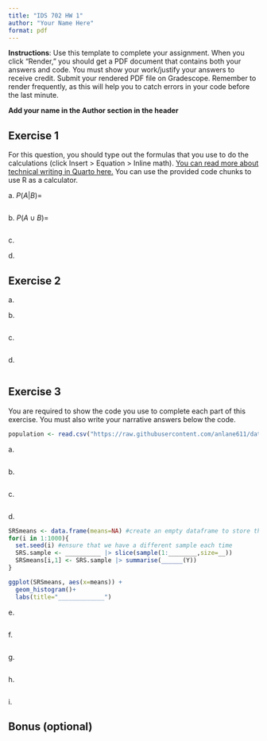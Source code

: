 ```yaml
---
title: "IDS 702 HW 1"
author: "Your Name Here"
format: pdf
---
```


**Instructions**: Use this template to complete your assignment. When you click "Render," you should get a PDF document that contains both your answers and code. You must show your work/justify your answers to receive credit. Submit your rendered PDF file on Gradescope. Remember to render frequently, as this will help you to catch errors in your code before the last minute.

**Add your name in the Author section in the header**

## Exercise 1

For this question, you should type out the formulas that you use to do the calculations (click Insert \> Equation \> Inline math). [You can read more about technical writing in Quarto here.](https://quarto.org/docs/visual-editor/technical.html) You can use the provided code chunks to use R as a calculator.

a\. $P(A |B) =$

```r

```

b\. $P(A \cup B) =$

```r

```

c\.

d\.

## Exercise 2

a\.

b\.

```r

```

c\.

```r

```

d\.

```r

```

## Exercise 3

You are required to show the code you use to complete each part of this exercise. You must also write your narrative answers below the code.

```r
population <- read.csv("https://raw.githubusercontent.com/anlane611/datasets/main/population.csv", header=TRUE)
```

a\.

```r

```

b\.

```r

```

c\.

```r

```

d\.

```r

SRSmeans <- data.frame(means=NA) #create an empty dataframe to store the sample means
for(i in 1:1000){
  set.seed(i) #ensure that we have a different sample each time
  SRS.sample <- __________ |> slice(sample(1:________,size=__))
  SRSmeans[i,1] <- SRS.sample |> summarise(______(Y))
}

ggplot(SRSmeans, aes(x=means)) +
  geom_histogram()+
  labs(title="_____________")
```

e\.

```r

```

f\.

```r

```

g\.

```r

```

h\.

```r

```

i\.

## Bonus (optional)

